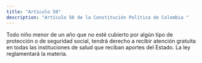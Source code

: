 ```yaml
---
title: "Artículo 50"
description: "Artículo 50 de la Constitución Política de Colombia "
---
```


Todo niño menor de un año que
no esté cubierto por algún tipo de protección o de
seguridad social, tendrá derecho a recibir atención
gratuita en todas las instituciones de salud que reciban aportes del Estado. La ley reglamentará la
materia. 